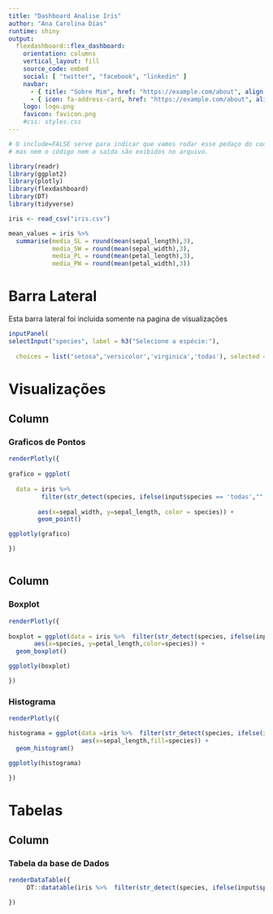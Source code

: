 ```yaml
---
title: "Dashboard Analise Iris"
author: "Ana Carolina Dias" 
runtime: shiny
output: 
  flexdashboard::flex_dashboard:
    orientation: columns
    vertical_layout: fill
    source_code: embed
    social: [ "twitter", "facebook", "linkedin" ]
    navbar:
      - { title: "Sobre Mim", href: "https://example.com/about", align: right }
      - { icon: fa-address-card, href: "https://example.com/about", align: right }
    logo: logo.png
    favicon: favicon.png
    #css: styles.css
---
```


```r

# O include=FALSE serve para indicar que vamos rodar esse pedaço do codigo
# mas nem o código nem a saída são exibidos no arquivo.

library(readr)
library(ggplot2)
library(plotly)
library(flexdashboard)
library(DT)
library(tidyverse)

iris <- read_csv("iris.csv")

mean_values = iris %>% 
  summarise(media_SL = round(mean(sepal_length),3),
            media_SW = round(mean(sepal_width),3),
            media_PL = round(mean(petal_length),3),
            media_PW = round(mean(petal_width),3))


```

# Barra Lateral {.sidebar}

Esta barra lateral foi incluida somente 
na pagina de visualizações

```r

inputPanel(
selectInput("species", label = h3("Selecione a espécie:"), 
            
  choices = list("setosa",'versicolor','virginica','todas'), selected = "todas"))

```

# Visualizações {data-icon="fa-signal" data-navmenu="Analises"} 

## Column {data-width=500}

### Graficos de Pontos 

```r

renderPlotly({
  
grafico = ggplot(
  
  data = iris %>% 
         filter(str_detect(species, ifelse(input$species == 'todas',"",input$species))),
  
        aes(x=sepal_width, y=sepal_length, color = species)) + 
        geom_point()

ggplotly(grafico)

})



```

## Column {data-width=300}

### Boxplot 
```r

renderPlotly({
  
boxplot = ggplot(data = iris %>%  filter(str_detect(species, ifelse(input$species == 'todas',"",input$species))),
       aes(x=species, y=petal_length,color=species)) + 
  geom_boxplot() 

ggplotly(boxplot)

})

```

### Histograma

```r

renderPlotly({

histograma = ggplot(data =iris %>%  filter(str_detect(species, ifelse(input$species == 'todas',"",input$species))),
                    aes(x=sepal_length,fill=species)) + 
  geom_histogram() 

ggplotly(histograma)

})

```

# Tabelas {data-table=row data-icon="fa-list" data-navmenu="Analises"}

## Column {data-width=300}

### Tabela da base de Dados

```r


renderDataTable({
     DT::datatable(iris %>%  filter(str_detect(species, ifelse(input$species == 'todas',"",input$species))), options = list(lengthMenu = c(5, 10, 25), pageLength = 10))

})
```
